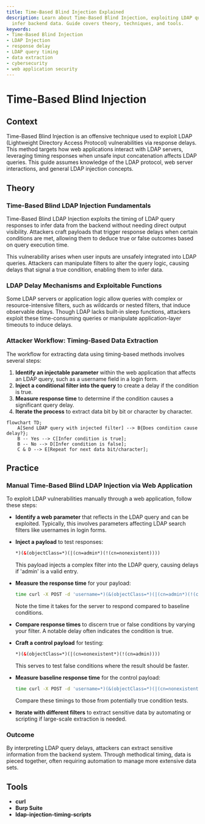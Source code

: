 ```yaml
---
title: Time-Based Blind Injection Explained
description: Learn about Time-Based Blind Injection, exploiting LDAP query times to
  infer backend data. Guide covers theory, techniques, and tools.
keywords:
- Time-Based Blind Injection
- LDAP Injection
- response delay
- LDAP query timing
- data extraction
- cybersecurity
- web application security
---
```


# Time-Based Blind Injection

## Context

Time-Based Blind Injection is an offensive technique used to exploit LDAP (Lightweight Directory Access Protocol) vulnerabilities via response delays. This method targets how web applications interact with LDAP servers, leveraging timing responses when unsafe input concatenation affects LDAP queries. This guide assumes knowledge of the LDAP protocol, web server interactions, and general LDAP injection concepts.

## Theory

### Time-Based Blind LDAP Injection Fundamentals

Time-Based Blind LDAP Injection exploits the timing of LDAP query responses to infer data from the backend without needing direct output visibility. Attackers craft payloads that trigger response delays when certain conditions are met, allowing them to deduce true or false outcomes based on query execution time.

This vulnerability arises when user inputs are unsafely integrated into LDAP queries. Attackers can manipulate filters to alter the query logic, causing delays that signal a true condition, enabling them to infer data.

### LDAP Delay Mechanisms and Exploitable Functions

Some LDAP servers or application logic allow queries with complex or resource-intensive filters, such as wildcards or nested filters, that induce observable delays. Though LDAP lacks built-in sleep functions, attackers exploit these time-consuming queries or manipulate application-layer timeouts to induce delays.

### Attacker Workflow: Timing-Based Data Extraction

The workflow for extracting data using timing-based methods involves several steps:
1. **Identify an injectable parameter** within the web application that affects an LDAP query, such as a username field in a login form.
2. **Inject a conditional filter into the query** to create a delay if the condition is true.
3. **Measure response time** to determine if the condition causes a significant query delay.
4. **Iterate the process** to extract data bit by bit or character by character.

```mermaid
flowchart TD;
    A[Send LDAP query with injected filter] --> B{Does condition cause delay?};
    B -- Yes --> C[Infer condition is true];
    B -- No --> D[Infer condition is false];
    C & D --> E[Repeat for next data bit/character];
```

## Practice

### Manual Time-Based Blind LDAP Injection via Web Application

To exploit LDAP vulnerabilities manually through a web application, follow these steps:

- **Identify a web parameter** that reflects in the LDAP query and can be exploited. Typically, this involves parameters affecting LDAP search filters like usernames in login forms.

- **Inject a payload** to test responses:
  ```xml
  *)(&(objectClass=*)(|(cn=admin*)(!(cn=nonexistent))))
  ```
  This payload injects a complex filter into the LDAP query, causing delays if 'admin' is a valid entry.

- **Measure the response time** for your payload:
  ```bash
  time curl -X POST -d 'username=*)(&(objectClass=*)(|(cn=admin*)(!(cn=nonexistent))))&password=test' https://target-app/login
  ```
  Note the time it takes for the server to respond compared to baseline conditions.

- **Compare response times** to discern true or false conditions by varying your filter. A notable delay often indicates the condition is true.

- **Craft a control payload** for testing:
  ```xml
  *)(&(objectClass=*)(|(cn=nonexistent*)(!(cn=admin))))
  ```
  This serves to test false conditions where the result should be faster.

- **Measure baseline response time** for the control payload:
  ```bash
  time curl -X POST -d 'username=*)(&(objectClass=*)(|(cn=nonexistent*)(!(cn=admin))))&password=test' https://target-app/login
  ```
  Compare these timings to those from potentially true condition tests.

- **Iterate with different filters** to extract sensitive data by automating or scripting if large-scale extraction is needed.

### Outcome

By interpreting LDAP query delays, attackers can extract sensitive information from the backend system. Through methodical timing, data is pieced together, often requiring automation to manage more extensive data sets.

## Tools

- **curl**
- **Burp Suite**
- **ldap-injection-timing-scripts**